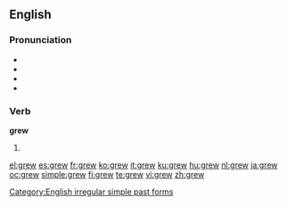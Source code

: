 ==English==

{{rank|getting|stay|months|677|grew|boys|joy|green}}

===Pronunciation===
* {{SAMPA|/gr\u:/}}
* {{IPA|/gɹuː/}}
* {{audio|en-us-grew.ogg|Audio (US)}}
* {{rhymes|uː}}

===Verb===
'''grew'''

# {{simple past of|grow}}

[[Category:English irregular simple past forms]]

[[el:grew]]
[[es:grew]]
[[fr:grew]]
[[ko:grew]]
[[it:grew]]
[[ku:grew]]
[[hu:grew]]
[[nl:grew]]
[[ja:grew]]
[[oc:grew]]
[[simple:grew]]
[[fi:grew]]
[[te:grew]]
[[vi:grew]]
[[zh:grew]]